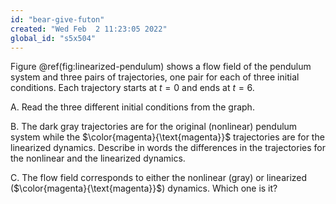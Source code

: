 ```yaml
---
id: "bear-give-futon"
created: "Wed Feb  2 11:23:05 2022"
global_id: "s5x504"
---
```


Figure \@ref(fig:linearized-pendulum) shows a flow field of the pendulum system and three pairs of trajectories, one pair for each of three initial conditions. Each trajectory starts at $t=0$ and ends at $t=6$.

A. Read the three different initial conditions from the graph.

B. The dark gray trajectories are for the original (nonlinear) pendulum system while the $\color{magenta}{\text{magenta}}$ trajectories are for the linearized dynamics. Describe in words the differences in the trajectories for the nonlinear and the linearized dynamics.

C. The flow field corresponds to either the nonlinear (gray) or linearized  ($\color{magenta}{\text{magenta}}$) dynamics. Which one is it?

